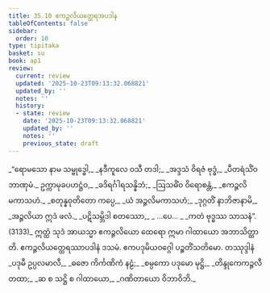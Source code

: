 ```yaml
---
title: 35.10 ဧကဉ္ဇလိယတ္ထေရအပဒါန
tableOfContents: false
sidebar:
  order: 10
type: tipitaka
basket: su
book: ap1
review:
  current: review
  updated: '2025-10-23T09:13:32.068821'
  updated_by: ''
  notes: ''
  history:
  - state: review
    date: '2025-10-23T09:13:32.068821'
    updated_by: ''
    notes: ''
    previous_state: draft
---
```



<ReviewStatus review={frontmatter.review} showDetails={true} />

<HypothesisAnnotation frontmatter={frontmatter} />

<DynamicBreadcrumb />

<Division number="63" book="ap1" e="ch" v="20" p="324">

<Paragraph number="3961" type="verses" book="ap1">
_“ရောမသော နာမ သမ္ဗုဒ္ဓေါ,_  
_နဒီကူလေ ဝသီ တဒါ;_  
_အဒ္ဒသံ ဝိရဇံ ဗုဒ္ဓံ,_  
_ပီတရံသိံဝ ဘာဏုမံ._  

</Paragraph>

</Division>
<Division number="64" book="ap1" e="ch" v="20" p="324">

<Paragraph number="3962" type="verses" book="ap1">
ဥက္ကာမုခပဟဋ္ဌံဝ,_  
_ခဒိရင်္ဂါရသန္နိဘံ;_  
_ဩသဓိံဝ ဝိရောစန္တံ,_  
_ဧကဉ္ဇလိမကာသဟံ._  

</Paragraph>

</Division>
<Division number="65" book="ap1" e="ch" v="20" p="324">

<Paragraph number="3963" type="verses" book="ap1">
_စတုန္နဝုတိတော ကပ္ပေ,_  
_ယံ အဉ္ဇလိမကာသဟံ;_  
_ဒုဂ္ဂတိံ နာဘိဇာနာမိ,_  
_အဉ္ဇလိယာ ဣဒံ ဖလံ._  

</Paragraph>

</Division>
<Division number="66" book="ap1" e="ch" v="20" p="324">

<Paragraph number="3964" type="verses" book="ap1">
_ပဋိသမ္ဘိဒါ စတဿော,_  
_ …ပေ… _  
_ကတံ ဗုဒ္ဓဿ သာသနံ”. (3133)_  

</Paragraph>

<Paragraph number="3965" book="ap1">
ဣတ္ထံ သုဒံ အာယသ္မာ ဧကဉ္ဇလိယော ထေရော ဣမာ ဂါထာယော အဘာသိတ္ထာတိ.

</Paragraph>
</Division>

<Paragraph number="3966" type="center" book="ap1">
ဧကဉ္ဇလိယတ္ထေရဿာပဒါနံ ဒသမံ.



</Paragraph>

<Paragraph number="3967" type="center" book="ap1">
ဧကပဒုမိယဝဂ္ဂေါ ပဉ္စတိံသတိမော.



</Paragraph>

<Paragraph number="3968" type="center" book="ap1">
တဿုဒ္ဒါနံ


</Paragraph>

<Paragraph number="3969" type="verses" book="ap1">
_ပဒုမီ ဥပ္ပလမာလီ,_  
_ဓဇော ကိင်္ကဏိကံ နဠံ;_  
_စမ္ပကော ပဒုမော မုဋ္ဌိ,_  
_တိန္ဒုကေကဉ္ဇလီ တထာ;_  
_ဆ စ သဋ္ဌိ စ ဂါထာယော,_  
_ဂဏိတာယော ဝိဘာဝိဘိ._
</Paragraph>